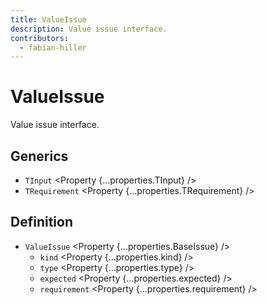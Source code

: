 ```yaml
---
title: ValueIssue
description: Value issue interface.
contributors:
  - fabian-hiller
---
```



# ValueIssue

Value issue interface.

## Generics

- `TInput` <Property {...properties.TInput} />
- `TRequirement` <Property {...properties.TRequirement} />

## Definition

- `ValueIssue` <Property {...properties.BaseIssue} />
  - `kind` <Property {...properties.kind} />
  - `type` <Property {...properties.type} />
  - `expected` <Property {...properties.expected} />
  - `requirement` <Property {...properties.requirement} />
